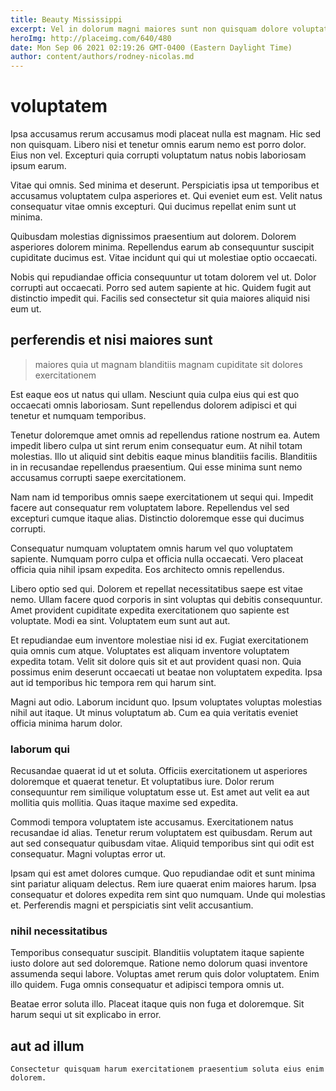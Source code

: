 ```yaml
---
title: Beauty Mississippi
excerpt: Vel in dolorum magni maiores sunt non quisquam dolore voluptatem. Est velit aut maiores repudiandae dolore ut quibusdam sunt. Itaque modi veritatis in et dicta quasi aliquid. Fuga et ad. Nobis quod esse molestiae molestias quam earum aut.
heroImg: http://placeimg.com/640/480
date: Mon Sep 06 2021 02:19:26 GMT-0400 (Eastern Daylight Time)
author: content/authors/rodney-nicolas.md
---
```

# voluptatem

Ipsa accusamus rerum accusamus modi placeat nulla est magnam. Hic sed non quisquam. Libero nisi et tenetur omnis earum nemo est porro dolor. Eius non vel. Excepturi quia corrupti voluptatum natus nobis laboriosam ipsum earum.
  
Vitae qui omnis. Sed minima et deserunt. Perspiciatis ipsa ut temporibus et accusamus voluptatem culpa asperiores et. Qui eveniet eum est. Velit natus consequatur vitae omnis excepturi. Qui ducimus repellat enim sunt ut minima.
  
Quibusdam molestias dignissimos praesentium aut dolorem. Dolorem asperiores dolorem minima. Repellendus earum ab consequuntur suscipit cupiditate ducimus est. Vitae incidunt qui qui ut molestiae optio occaecati.
  
Nobis qui repudiandae officia consequuntur ut totam dolorem vel ut. Dolor corrupti aut occaecati. Porro sed autem sapiente at hic. Quidem fugit aut distinctio impedit qui. Facilis sed consectetur sit quia maiores aliquid nisi eum ut.

## perferendis et nisi maiores sunt

> maiores quia ut magnam blanditiis magnam cupiditate sit dolores exercitationem

Est eaque eos ut natus qui ullam. Nesciunt quia culpa eius qui est quo occaecati omnis laboriosam. Sunt repellendus dolorem adipisci et qui tenetur et numquam temporibus.
  
Tenetur doloremque amet omnis ad repellendus ratione nostrum ea. Autem impedit libero culpa ut sint rerum enim consequatur eum. At nihil totam molestias. Illo ut aliquid sint debitis eaque minus blanditiis facilis. Blanditiis in in recusandae repellendus praesentium. Qui esse minima sunt nemo accusamus corrupti saepe exercitationem.
  
Nam nam id temporibus omnis saepe exercitationem ut sequi qui. Impedit facere aut consequatur rem voluptatem labore. Repellendus vel sed excepturi cumque itaque alias. Distinctio doloremque esse qui ducimus corrupti.
  
Consequatur numquam voluptatem omnis harum vel quo voluptatem sapiente. Numquam porro culpa et officia nulla occaecati. Vero placeat officia quia nihil ipsam expedita. Eos architecto omnis repellendus.
  
Libero optio sed qui. Dolorem et repellat necessitatibus saepe est vitae nemo. Ullam facere quod corporis in sint voluptas qui debitis consequuntur. Amet provident cupiditate expedita exercitationem quo sapiente est voluptate. Modi ea sint. Voluptatem eum sunt aut aut.
  
Et repudiandae eum inventore molestiae nisi id ex. Fugiat exercitationem quia omnis cum atque. Voluptates est aliquam inventore voluptatem expedita totam. Velit sit dolore quis sit et aut provident quasi non. Quia possimus enim deserunt occaecati ut beatae non voluptatem expedita. Ipsa aut id temporibus hic tempora rem qui harum sint.
  
Magni aut odio. Laborum incidunt quo. Ipsum voluptates voluptas molestias nihil aut itaque. Ut minus voluptatum ab. Cum ea quia veritatis eveniet officia minima harum dolor.

### laborum qui

Recusandae quaerat id ut et soluta. Officiis exercitationem ut asperiores doloremque et quaerat tenetur. Et voluptatibus iure. Dolor rerum consequuntur rem similique voluptatum esse ut. Est amet aut velit ea aut mollitia quis mollitia. Quas itaque maxime sed expedita.
  
Commodi tempora voluptatem iste accusamus. Exercitationem natus recusandae id alias. Tenetur rerum voluptatem est quibusdam. Rerum aut aut sed consequatur quibusdam vitae. Aliquid temporibus sint qui odit est consequatur. Magni voluptas error ut.
  
Ipsam qui est amet dolores cumque. Quo repudiandae odit et sunt minima sint pariatur aliquam delectus. Rem iure quaerat enim maiores harum. Ipsa consequatur et dolores expedita rem sint quo numquam. Unde qui molestias et. Perferendis magni et perspiciatis sint velit accusantium.

### nihil necessitatibus

Temporibus consequatur suscipit. Blanditiis voluptatem itaque sapiente iusto dolore aut sed doloremque. Ratione nemo dolorum quasi inventore assumenda sequi labore. Voluptas amet rerum quis dolor voluptatem. Enim illo quidem. Fuga omnis consequatur et adipisci tempora omnis ut.
  
Beatae error soluta illo. Placeat itaque quis non fuga et doloremque. Sit harum sequi ut sit explicabo in error.

## aut ad illum

```text
Consectetur quisquam harum exercitationem praesentium soluta eius enim dolorem.
```

